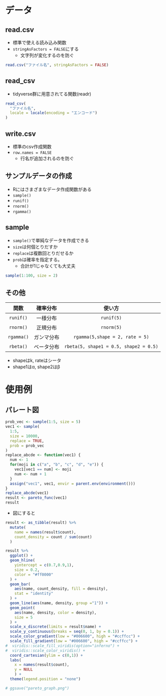 
# データ

## read.csv

* 標準で使える読み込み関数
* `stringAsFactors = FALSE`にする
    * 文字列が変化するのを防ぐ
    
```r
read.csv("ファイル名", stringAsFactors = FALSE)
```

## read_csv

* tidyverse群に用意されてる関数(readr)

```r
read_csv(
  "ファイル名",
  locale = locale(encoding = "エンコード")
)
```

## write.csv

* 標準のcsv作成関数
* `row.names = FALSE`
    * 行名が追加されるのを防ぐ

## サンプルデータの作成

* Rにはさまざまなデータ作成関数がある
* `sample()`
* `runif()`
* `rnorm()`
* `rgamma()`

## sample

* `sample()`で単純なデータを作成できる
* `size`は何個とりだすか
* `replace`は複数回とりだせるか
* `prob`は確率を指定する。
    * 合計が1じゃなくても大丈夫

```r
sample(1:100, size = 2)
```

## その他

|  関数   | 確率分布 |   使い方   |
|:-------:|:--------:|:-----------:
|`runif()`|一様分布|`runif(5)`|
|`rnorm()`|正規分布|`rnorm(5)`|
|`rgamma()`|ガンマ分布|`rgamma(5,shape = 2, rate = 5)`|
|`rbeta()`|ベータ分布|`rbeta(5, shape1 = 0.5, shape2 = 0.5)`|

* shapeはk, rateはシータ
* shape1はα, shape2はβ

# 使用例

## パレート図 {#pareto_graph}

```r
prob_vec <- sample(1:5, size = 5)
vec1 <- sample(
  1:5,
  size = 10000,
  replace = TRUE,
  prob = prob_vec
)
replace_abcde <- function(vec1) {
  num <- 1
  for(moji in c("a", "b", "c", "d", "e")) {
    vec1[vec1 == num] <- moji
    num <- num + 1
  }
  assign("vec1", vec1, envir = parent.env(environment()))
}
replace_abcde(vec1)
result <- pareto_func(vec1)
result
```


* 図にすると

```r
result <- as_tibble(result) %>% 
  mutate(
    name = names(result$count),
    count_density = count / sum(count)
  )
```


```r
result %>% 
  ggplot() +
  geom_hline(
    yintercept = c(0.7,0.9,1),
    size = 0.2,
    color = "#ff0000"
  ) +
  geom_bar(
    aes(name, count_density, fill = density),
    stat = "identity"
  ) +
  geom_line(aes(name, density, group ="1")) +
  geom_point(
    aes(name, density, color = density),
    size = 5
  ) +
  scale_x_discrete(limits = result$name) +
  scale_y_continuous(breaks = seq(0, 1, by = 0.1)) +
  scale_color_gradient(low = "#006600", high = "#ccffcc") +
  scale_fill_gradient(low = "#006600", high = "#ccffcc") +
#  viridis::scale_fill_viridis(option="inferno") +
#  viridis::scale_color_viridis() +
  coord_cartesian(ylim = c(0,1)) +
  labs(
    x = names(result$count),
    y = NULL
    ) +
  theme(legend.position = "none")

# ggsave("pareto_graph.png")
```

